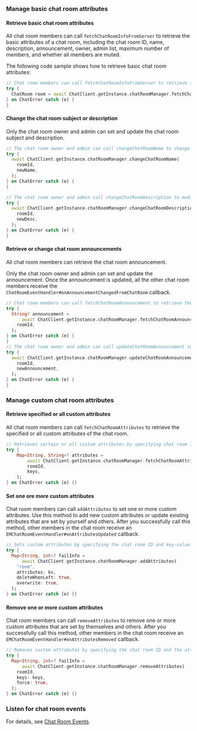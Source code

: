 <PlatformWrapper platform="flutter">

### Manage basic chat room attributes

#### Retrieve basic chat room attributes

 All chat room members can call `fetchChatRoomInfoFromServer` to retrieve the basic attributes of a chat room, including the chat room ID, name, description, announcement, owner, admin list, maximum number of members, and whether all members are muted.

The following code sample shows how to retrieve basic chat room attributes:

```dart
// Chat room members can call fetchChatRoomInfoFromServer to retrieve the basic attributes of a chat room.
try {
  ChatRoom room = await ChatClient.getInstance.chatRoomManager.fetchChatRoomInfoFromServer(roomId);
} on ChatError catch (e) {
}
```

#### Change the chat room subject or description

Only the chat room owner and admin can set and update the chat room subject and description.

```dart
// The chat room owner and admin can call changeChatRoomName to change the chat room subject.
try {
  await ChatClient.getInstance.chatRoomManager.changeChatRoomName(
    roomId,
    newName,
  );
} on ChatError catch (e) {
}

// The chat room owner and admin call changeChatRoomDescription to modify the chat room description.
try {
  await ChatClient.getInstance.chatRoomManager.changeChatRoomDescription(
    roomId,
    newDesc,
  );
} on ChatError catch (e) {
}
```

#### Retrieve or change chat room announcements

All chat room members can retrieve the chat room announcement.

Only the chat room owner and admin can set and update the announcement. Once the announcement is updated, all the other chat room members receive the `ChatRoomEventHandler#onAnnouncementChangedFromChatRoom` callback.

```dart
// Chat room members can call fetchChatRoomAnnouncement to retrieve the chat room announcement.
try {
  String? announcement =
      await ChatClient.getInstance.chatRoomManager.fetchChatRoomAnnouncement(
    roomId,
  );
} on ChatError catch (e) {
}
// The chat room owner and admin can call updateChatRoomAnnouncement to set or update the chat room announcement.
try {
  await ChatClient.getInstance.chatRoomManager.updateChatRoomAnnouncement(
    roomId,
    newAnnouncement,
  );
} on ChatError catch (e) {
}
```

### Manage custom chat room attributes

#### Retrieve specified or all custom attributes

All chat room members can call `fetchChatRoomAttributes` to retrieve the specified or all custom attributes of the chat room.

```dart
// Retrieves certain or all custom attributes by specifying chat room ID and attribute keys.
try {
    Map<String, String>? attributes =
        await ChatClient.getInstance.chatRoomManager.fetchChatRoomAttributes(
        roomId,
        keys,
    );
} on ChatError catch (e) {}
```

#### Set one ore more custom attributes

Chat room members can call `addAttributes` to set one or more custom attributes. Use this method to add new custom attributes or update existing attributes that are set by yourself and others. After you successfully call this method, other members in the chat room receive an `EMChatRoomEventHandler#onAttributesUpdated` callback.

```dart
// Sets custom attributes by specifying the chat room ID and key-value maps of the attributes.
try {
  Map<String, int>? failInfo =
      await ChatClient.getInstance.chatRoomManager.addAttributes(
    "room",
    attributes: kv,
    deleteWhenLeft: true,
    overwrite: true,
  );
} on ChatError catch (e) {}
```

#### Remove one or more custom attributes

Chat room members can call `removeAttributes` to remove one or more custom attributes that are set by themselves and others. After you successfully call this method, other members in the chat room receive an `EMChatRoomEventHandler#onAttributesRemoved` callback.

```dart
// Removes custom attributes by specifying the chat room ID and the attribute key list.
try {
  Map<String, int>? failInfo =
      await ChatClient.getInstance.chatRoomManager.removeAttributes(
    roomId,
    keys: keys,
    force: true,
  );
} on ChatError catch (e) {}
```

### Listen for chat room events

For details, see [Chat Room Events](manage-chatrooms#listen-for-chat-room-events).

</PlatformWrapper>